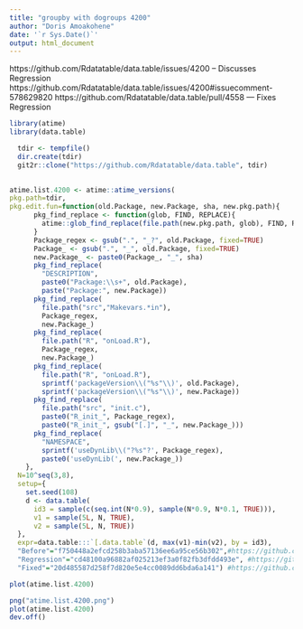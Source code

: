 ```yaml
---
title: "groupby with dogroups 4200"
author: "Doris Amoakohene"
date: '`r Sys.Date()`'
output: html_document
---
```



https://github.com/Rdatatable/data.table/issues/4200 -- Discusses Regression
https://github.com/Rdatatable/data.table/issues/4200#issuecomment-578629820
https://github.com/Rdatatable/data.table/pull/4558 --- Fixes Regression

```r

library(atime)
library(data.table)

```

```r
  tdir <- tempfile()
  dir.create(tdir)
  git2r::clone("https://github.com/Rdatatable/data.table", tdir)
  
```


```r

atime.list.4200 <- atime::atime_versions(
pkg.path=tdir,
pkg.edit.fun=function(old.Package, new.Package, sha, new.pkg.path){
      pkg_find_replace <- function(glob, FIND, REPLACE){
        atime::glob_find_replace(file.path(new.pkg.path, glob), FIND, REPLACE)
      }
      Package_regex <- gsub(".", "_?", old.Package, fixed=TRUE)
      Package_ <- gsub(".", "_", old.Package, fixed=TRUE)
      new.Package_ <- paste0(Package_, "_", sha)
      pkg_find_replace(
        "DESCRIPTION", 
        paste0("Package:\\s+", old.Package),
        paste("Package:", new.Package))
      pkg_find_replace(
        file.path("src","Makevars.*in"),
        Package_regex,
        new.Package_)
      pkg_find_replace(
        file.path("R", "onLoad.R"),
        Package_regex,
        new.Package_)
      pkg_find_replace(
        file.path("R", "onLoad.R"),
        sprintf('packageVersion\\("%s"\\)', old.Package),
        sprintf('packageVersion\\("%s"\\)', new.Package))
      pkg_find_replace(
        file.path("src", "init.c"),
        paste0("R_init_", Package_regex),
        paste0("R_init_", gsub("[.]", "_", new.Package_)))
      pkg_find_replace(
        "NAMESPACE",
        sprintf('useDynLib\\("?%s"?', Package_regex),
        paste0('useDynLib(', new.Package_))
    },
  N=10^seq(3,8),
  setup={ 
    set.seed(108)
    d <- data.table(
      id3 = sample(c(seq.int(N*0.9), sample(N*0.9, N*0.1, TRUE))),
      v1 = sample(5L, N, TRUE),
      v2 = sample(5L, N, TRUE))
  },
  expr=data.table:::`[.data.table`(d, max(v1)-min(v2), by = id3),
  "Before"="f750448a2efcd258b3aba57136ee6a95ce56b302",#https://github.com/Rdatatable/data.table/tree/f750448a2efcd258b3aba57136ee6a95ce56b302
  "Regression"="cd48100a96882af025213ef3a0f82fb3dfdd493e", #https://github.com/Rdatatable/data.table/tree/cd48100a96882af025213ef3a0f82fb3dfdd493e
  "Fixed"="20d485587d258f7d820e5e4cc0089dd6bda6a141") #https://github.com/Rdatatable/data.table/tree/20d485587d258f7d820e5e4cc0089dd6bda6a141
```
```r
plot(atime.list.4200)

png("atime.list.4200.png")
plot(atime.list.4200)
dev.off()

```


